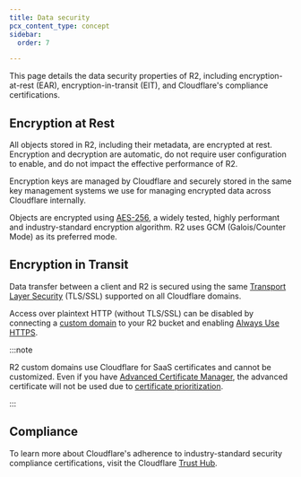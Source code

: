 ```yaml
---
title: Data security
pcx_content_type: concept
sidebar:
  order: 7

---
```


This page details the data security properties of R2, including encryption-at-rest (EAR), encryption-in-transit (EIT), and Cloudflare's compliance certifications.

## Encryption at Rest

All objects stored in R2, including their metadata, are encrypted at rest. Encryption and decryption are automatic, do not require user configuration to enable, and do not impact the effective performance of R2.

Encryption keys are managed by Cloudflare and securely stored in the same key management systems we use for managing encrypted data across Cloudflare internally.

Objects are encrypted using [AES-256](https://www.cloudflare.com/learning/ssl/what-is-encryption/), a widely tested, highly performant and industry-standard encryption algorithm. R2 uses GCM (Galois/Counter Mode) as its preferred mode.

## Encryption in Transit

Data transfer between a client and R2 is secured using the same [Transport Layer Security](https://www.cloudflare.com/learning/ssl/transport-layer-security-tls/) (TLS/SSL) supported on all Cloudflare domains.

Access over plaintext HTTP (without TLS/SSL) can be disabled by connecting a [custom domain](/r2/buckets/public-buckets/#custom-domains) to your R2 bucket and enabling [Always Use HTTPS](/ssl/edge-certificates/additional-options/always-use-https/).

:::note


R2 custom domains use Cloudflare for SaaS certificates and cannot be customized. Even if you have [Advanced Certificate Manager](/ssl/edge-certificates/advanced-certificate-manager/), the advanced certificate will not be used due to [certificate prioritization](/ssl/reference/certificate-and-hostname-priority/).


:::

## Compliance

To learn more about Cloudflare's adherence to industry-standard security compliance certifications, visit the Cloudflare [Trust Hub](https://www.cloudflare.com/trust-hub/compliance-resources/).
